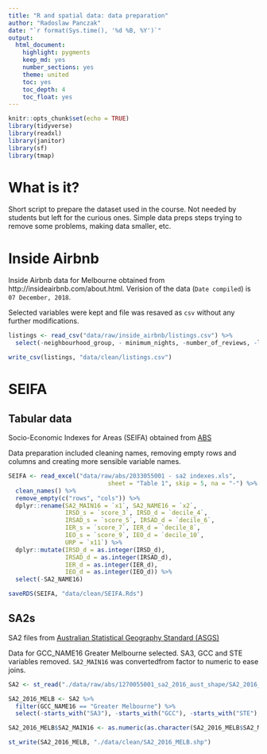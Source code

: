 ```yaml
---
title: "R and spatial data: data preparation"
author: "Radoslaw Panczak"
date: "`r format(Sys.time(), '%d %B, %Y')`"
output: 
  html_document: 
    highlight: pygments
    keep_md: yes
    number_sections: yes
    theme: united
    toc: yes
    toc_depth: 4
    toc_float: yes
---
```


<!-- ------------------------------------------------------------ --> 
<!-- ------------------------------------------------------------ --> 

```r
knitr::opts_chunk$set(echo = TRUE)
library(tidyverse)
library(readxl)
library(janitor)
library(sf)
library(tmap)
```

# What is it?

Short script to prepare the dataset used in the course. Not needed by students but left for the curious ones. Simple data preps steps trying to remove some problems, making data smaller, etc.

# Inside Airbnb

Inside Airbnb data for Melbourne obtained from http://insideairbnb.com/about.html. Verision of the data (`Date compiled`) is `07 December, 2018`.

Selected variables were kept and file was resaved as `csv` without any further modifications.

```r
listings <- read_csv("data/raw/inside_airbnb/listings.csv") %>% 
  select(-neighbourhood_group, - minimum_nights, -number_of_reviews, -last_review, -reviews_per_month, -calculated_host_listings_count, -availability_365)

write_csv(listings, "data/clean/listings.csv")
```

# SEIFA

## Tabular data

Socio-Economic Indexes for Areas (SEIFA) obtained from [ABS](http://www.abs.gov.au/AUSSTATS/abs@.nsf/Lookup/2033.0.55.001Main+Features12016?OpenDocument)

Data preparation included cleaning names, removing empty rows and columns and creating more sensible variable names.

```r
SEIFA <- read_excel("data/raw/abs/2033055001 - sa2 indexes.xls", 
                            sheet = "Table 1", skip = 5, na = "-") %>% 
  clean_names() %>%
  remove_empty(c("rows", "cols")) %>% 
  dplyr::rename(SA2_MAIN16 = `x1`, SA2_NAME16 = `x2`, 
                IRSD_s = `score_3`, IRSD_d = `decile_4`,
                IRSAD_s = `score_5`, IRSAD_d = `decile_6`, 
                IER_s = `score_7`, IER_d = `decile_8`, 
                IEO_s = `score_9`, IEO_d = `decile_10`, 
                URP = `x11`) %>% 
  dplyr::mutate(IRSD_d = as.integer(IRSD_d),
                IRSAD_d = as.integer(IRSAD_d),
                IER_d = as.integer(IER_d),
                IEO_d = as.integer(IEO_d)) %>% 
  select(-SA2_NAME16)

saveRDS(SEIFA, "data/clean/SEIFA.Rds")
```


## SA2s

SA2 files from [Australian Statistical Geography Standard (ASGS)](http://www.abs.gov.au/ausstats/abs@.nsf/mf/1270.0.55.001)

Data for GCC_NAME16 Greater Melbourne selected. SA3, GCC and STE variables removed. `SA2_MAIN16` was convertedfrom factor to numeric to ease joins.

```r
SA2 <- st_read("./data/raw/abs/1270055001_sa2_2016_aust_shape/SA2_2016_AUST.shp") 

SA2_2016_MELB <- SA2 %>% 
  filter(GCC_NAME16 == "Greater Melbourne") %>% 
  select(-starts_with("SA3"), -starts_with("GCC"), -starts_with("STE"), -AREASQKM16, -SA2_5DIG16)

SA2_2016_MELB$SA2_MAIN16 <- as.numeric(as.character(SA2_2016_MELB$SA2_MAIN16))

st_write(SA2_2016_MELB, "./data/clean/SA2_2016_MELB.shp")

```

